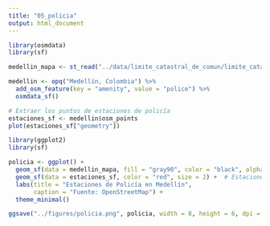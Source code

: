 ```yaml
---
title: "05_policia"
output: html_document
---
```


```r
library(osmdata)
library(sf)
```

```r
medellin_mapa <- st_read("../data/limite_catastral_de_comun/limite_catastral_de_comun.shp")
```


```r
medellin <- opq("Medellín, Colombia") %>%
  add_osm_feature(key = "amenity", value = "police") %>%
  osmdata_sf()

# Extraer los puntos de estaciones de policía
estaciones_sf <- medellin$osm_points
plot(estaciones_sf["geometry"])
```

```r
library(ggplot2)
library(sf)
```

```r
policia <- ggplot() +
  geom_sf(data = medellin_mapa, fill = "gray90", color = "black", alpha = 0.7) +  # Mapa base
  geom_sf(data = estaciones_sf, color = "red", size = 2) +  # Estaciones de policía
  labs(title = "Estaciones de Policía en Medellín",
       caption = "Fuente: OpenStreetMap") +
  theme_minimal()

ggsave("../figures/policia.png", policia, width = 8, height = 6, dpi = 300)
```

